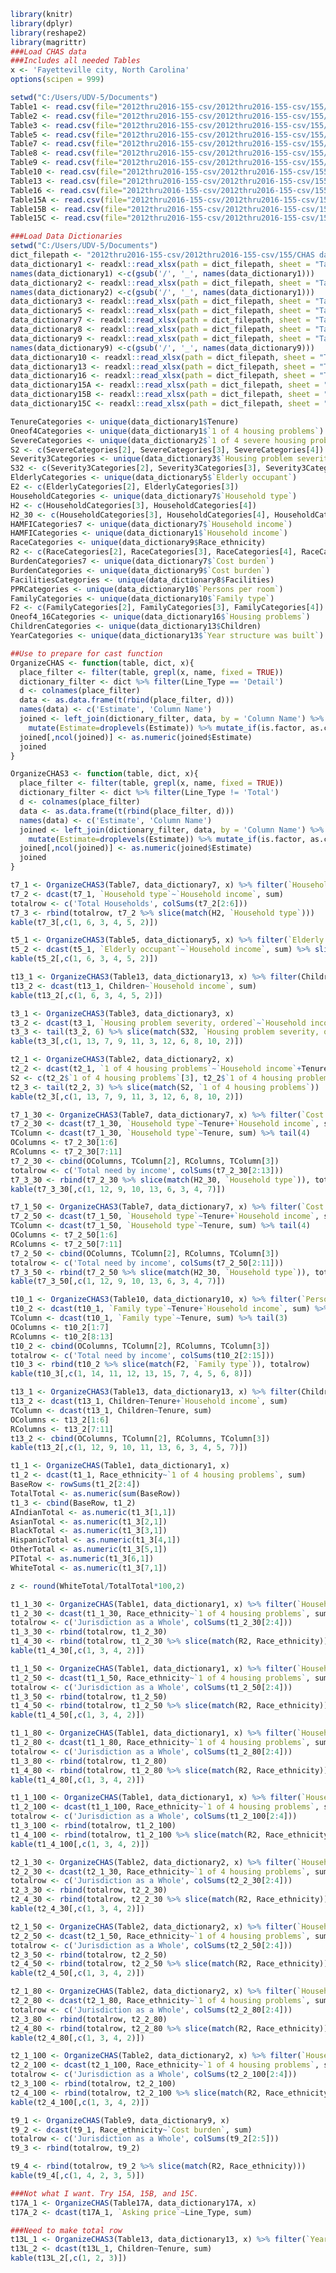 ```r
library(knitr)
library(dplyr)
library(reshape2)
library(magrittr)
###Load CHAS data
###Includes all needed Tables
x <- 'Fayetteville city, North Carolina'
options(scipen = 999)
```

```r
setwd("C:/Users/UDV-5/Documents")
Table1 <- read.csv(file="2012thru2016-155-csv/2012thru2016-155-csv/155/Table1.csv", header=TRUE, sep=",") 
Table2 <- read.csv(file="2012thru2016-155-csv/2012thru2016-155-csv/155/Table2.csv", header=TRUE, sep=",")
Table3 <- read.csv(file="2012thru2016-155-csv/2012thru2016-155-csv/155/Table3.csv", header=TRUE, sep=",")
Table5 <- read.csv(file="2012thru2016-155-csv/2012thru2016-155-csv/155/Table5.csv", header=TRUE, sep=",")
Table7 <- read.csv(file="2012thru2016-155-csv/2012thru2016-155-csv/155/Table7.csv", header=TRUE, sep=",")
Table8 <- read.csv(file="2012thru2016-155-csv/2012thru2016-155-csv/155/Table8.csv", header=TRUE, sep=",")
Table9 <- read.csv(file="2012thru2016-155-csv/2012thru2016-155-csv/155/Table9.csv", header=TRUE, sep=",")
Table10 <- read.csv(file="2012thru2016-155-csv/2012thru2016-155-csv/155/Table10.csv", header=TRUE, sep=",")
Table13 <- read.csv(file="2012thru2016-155-csv/2012thru2016-155-csv/155/Table13.csv", header=TRUE, sep=",")
Table16 <- read.csv(file="2012thru2016-155-csv/2012thru2016-155-csv/155/Table16.csv", header=TRUE, sep=",")
Table15A <- read.csv(file="2012thru2016-155-csv/2012thru2016-155-csv/155/Table15A.csv", header=TRUE, sep=",")
Table15B <- read.csv(file="2012thru2016-155-csv/2012thru2016-155-csv/155/Table15B.csv", header=TRUE, sep=",")
Table15C <- read.csv(file="2012thru2016-155-csv/2012thru2016-155-csv/155/Table15C.csv", header=TRUE, sep=",")
```
```r
###Load Data Dictionaries
setwd("C:/Users/UDV-5/Documents")
dict_filepath <- "2012thru2016-155-csv/2012thru2016-155-csv/155/CHAS data dictionary 12-16.xlsx"
data_dictionary1 <- readxl::read_xlsx(path = dict_filepath, sheet = "Table 1")
names(data_dictionary1) <-c(gsub('/', '_', names(data_dictionary1)))
data_dictionary2 <- readxl::read_xlsx(path = dict_filepath, sheet = "Table 2")
names(data_dictionary2) <-c(gsub('/', '_', names(data_dictionary1)))
data_dictionary3 <- readxl::read_xlsx(path = dict_filepath, sheet = "Table 3")
data_dictionary5 <- readxl::read_xlsx(path = dict_filepath, sheet = "Table 5")
data_dictionary7 <- readxl::read_xlsx(path = dict_filepath, sheet = "Table 7")
data_dictionary8 <- readxl::read_xlsx(path = dict_filepath, sheet = "Table 8")
data_dictionary9 <- readxl::read_xlsx(path = dict_filepath, sheet = "Table 9") 
names(data_dictionary9) <-c(gsub('/', '_', names(data_dictionary9)))
data_dictionary10 <- readxl::read_xlsx(path = dict_filepath, sheet = "Table 10")
data_dictionary13 <- readxl::read_xlsx(path = dict_filepath, sheet = "Table 13")
data_dictionary16 <- readxl::read_xlsx(path = dict_filepath, sheet = "Table 16")
data_dictionary15A <- readxl::read_xlsx(path = dict_filepath, sheet = "Table 15A")
data_dictionary15B <- readxl::read_xlsx(path = dict_filepath, sheet = "Table 15B")
data_dictionary15C <- readxl::read_xlsx(path = dict_filepath, sheet = "Table 15C")
```

```r
TenureCategories <- unique(data_dictionary1$Tenure)
Oneof4Categories <- unique(data_dictionary1$`1 of 4 housing problems`)
SevereCategories <- unique(data_dictionary2$`1 of 4 severe housing problems`)
S2 <- c(SevereCategories[2], SevereCategories[3], SevereCategories[4])
Severity3Categories <- unique(data_dictionary3$`Housing problem severity, ordered`)
S32 <- c(Severity3Categories[2], Severity3Categories[3], Severity3Categories[4], Severity3Categories[5], Severity3Categories[6], Severity3Categories[7], Severity3Categories[8])
ElderlyCategories <- unique(data_dictionary5$`Elderly occupant`)
E2 <- c(ElderlyCategories[2], ElderlyCategories[3])
HouseholdCategories <- unique(data_dictionary7$`Household type`)
H2 <- c(HouseholdCategories[3], HouseholdCategories[4])
H2_30 <- c(HouseholdCategories[3], HouseholdCategories[4], HouseholdCategories[5], HouseholdCategories[6])
HAMFICategories7 <- unique(data_dictionary7$`Household income`)
HAMFICategories <- unique(data_dictionary1$`Household income`)
RaceCategories <- unique(data_dictionary9$Race_ethnicity)
R2 <- c(RaceCategories[2], RaceCategories[3], RaceCategories[4], RaceCategories[5], RaceCategories[6], RaceCategories[7])
BurdenCategories7 <- unique(data_dictionary7$`Cost burden`)
BurdenCategories <- unique(data_dictionary9$`Cost burden`)
FacilitiesCategories <- unique(data_dictionary8$Facilities)
PPRCategories <- unique(data_dictionary10$`Persons per room`)
FamilyCategories <- unique(data_dictionary10$`Family type`)
F2 <- c(FamilyCategories[2], FamilyCategories[3], FamilyCategories[4])
Oneof4_16Categories <- unique(data_dictionary16$`Housing problems`)
ChildrenCategories <- unique(data_dictionary13$Children)
YearCategories <- unique(data_dictionary13$`Year structure was built`)
```

```r
##Use to prepare for cast function
OrganizeCHAS <- function(table, dict, x){
  place_filter <- filter(table, grepl(x, name, fixed = TRUE))
  dictionary_filter <- dict %>% filter(Line_Type == 'Detail')
  d <- colnames(place_filter)
  data <- as.data.frame(t(rbind(place_filter, d)))
  names(data) <- c('Estimate', 'Column Name')
  joined <- left_join(dictionary_filter, data, by = 'Column Name') %>%
    mutate(Estimate=droplevels(Estimate)) %>% mutate_if(is.factor, as.character)
  joined[,ncol(joined)] <- as.numeric(joined$Estimate)
  joined
}

OrganizeCHAS3 <- function(table, dict, x){
  place_filter <- filter(table, grepl(x, name, fixed = TRUE))
  dictionary_filter <- dict %>% filter(Line_Type != 'Total')
  d <- colnames(place_filter)
  data <- as.data.frame(t(rbind(place_filter, d)))
  names(data) <- c('Estimate', 'Column Name')
  joined <- left_join(dictionary_filter, data, by = 'Column Name') %>%
    mutate(Estimate=droplevels(Estimate)) %>% mutate_if(is.factor, as.character)
  joined[,ncol(joined)] <- as.numeric(joined$Estimate)
  joined
}
```

```r
t7_1 <- OrganizeCHAS3(Table7, data_dictionary7, x) %>% filter(`Household type` != 'All')
t7_2 <- dcast(t7_1, `Household type`~`Household income`, sum)
totalrow <- c('Total Households', colSums(t7_2[2:6]))
t7_3 <- rbind(totalrow, t7_2 %>% slice(match(H2, `Household type`))) 
kable(t7_3[,c(1, 6, 3, 4, 5, 2)]) 
```

```r
t5_1 <- OrganizeCHAS3(Table5, data_dictionary5, x) %>% filter(`Elderly occupant` != 'All')
t5_2 <- dcast(t5_1, `Elderly occupant`~`Household income`, sum) %>% slice(match(E2, `Elderly occupant`))
kable(t5_2[,c(1, 6, 3, 4, 5, 2)])
```

```r
t13_1 <- OrganizeCHAS3(Table13, data_dictionary13, x) %>% filter(Children==ChildrenCategories[2])
t13_2 <- dcast(t13_1, Children~`Household income`, sum)
kable(t13_2[,c(1, 6, 3, 4, 5, 2)])
```

```r
t3_1 <- OrganizeCHAS3(Table3, data_dictionary3, x)
t3_2 <- dcast(t3_1, `Housing problem severity, ordered`~`Household income`+Tenure, sum)
t3_3 <- tail(t3_2, 6) %>% slice(match(S32, `Housing problem severity, ordered`))
kable(t3_3[,c(1, 13, 7, 9, 11, 3, 12, 6, 8, 10, 2)])
```

```r
t2_1 <- OrganizeCHAS3(Table2, data_dictionary2, x)
t2_2 <- dcast(t2_1, `1 of 4 housing problems`~`Household income`+Tenure, sum) 
S2 <- c(t2_2$`1 of 4 housing problems`[3], t2_2$`1 of 4 housing problems`[4], t2_2$`1 of 4 housing problems`[2])
t2_3 <- tail(t2_2, 3) %>% slice(match(S2, `1 of 4 housing problems`))
kable(t2_3[,c(1, 13, 7, 9, 11, 3, 12, 6, 8, 10, 2)])
```

```r
t7_1_30 <- OrganizeCHAS3(Table7, data_dictionary7, x) %>% filter(`Cost burden`==BurdenCategories7[2])
t7_2_30 <- dcast(t7_1_30, `Household type`~Tenure+`Household income`, sum) %>% tail(4)
TColumn <- dcast(t7_1_30, `Household type`~Tenure, sum) %>% tail(4)
OColumns <- t7_2_30[1:6]
RColumns <- t7_2_30[7:11]
t7_2_30 <- cbind(OColumns, TColumn[2], RColumns, TColumn[3])
totalrow <- c('Total need by income', colSums(t7_2_30[2:13]))
t7_3_30 <- rbind(t7_2_30 %>% slice(match(H2_30, `Household type`)), totalrow)
kable(t7_3_30[,c(1, 12, 9, 10, 13, 6, 3, 4, 7)])

t7_1_50 <- OrganizeCHAS3(Table7, data_dictionary7, x) %>% filter(`Cost burden`==BurdenCategories7[4])
t7_2_50 <- dcast(t7_1_50, `Household type`~Tenure+`Household income`, sum) %>% tail(4)
TColumn <- dcast(t7_1_50, `Household type`~Tenure, sum) %>% tail(4)
OColumns <- t7_2_50[1:6]
RColumns <- t7_2_50[7:11]
t7_2_50 <- cbind(OColumns, TColumn[2], RColumns, TColumn[3])
totalrow <- c('Total need by income', colSums(t7_2_50[2:11]))
t7_3_50 <- rbind(t7_2_50 %>% slice(match(H2_30, `Household type`)), totalrow) 
kable(t7_3_50[,c(1, 12, 9, 10, 13, 6, 3, 4, 7)])
```

```r
t10_1 <- OrganizeCHAS3(Table10, data_dictionary10, x) %>% filter(`Persons per room`==PPRCategories[3] | `Persons per room`==PPRCategories[4])
t10_2 <- dcast(t10_1, `Family type`~Tenure+`Household income`, sum) %>% tail(3)
TColumn <- dcast(t10_1, `Family type`~Tenure, sum) %>% tail(3)
OColumns <- t10_2[1:7]
RColumns <- t10_2[8:13]
t10_2 <- cbind(OColumns, TColumn[2], RColumns, TColumn[3])
totalrow <- c('Total need by income', colSums(t10_2[2:15]))
t10_3 <- rbind(t10_2 %>% slice(match(F2, `Family type`)), totalrow) 
kable(t10_3[,c(1, 14, 11, 12, 13, 15, 7, 4, 5, 6, 8)])
```

```r
t13_1 <- OrganizeCHAS3(Table13, data_dictionary13, x) %>% filter(Children==ChildrenCategories[2])
t13_2 <- dcast(t13_1, Children~Tenure+`Household income`, sum)
TColumn <- dcast(t13_1, Children~Tenure, sum)
OColumns <- t13_2[1:6]
RColumns <- t13_2[7:11]
t13_2 <- cbind(OColumns, TColumn[2], RColumns, TColumn[3])
kable(t13_2[,c(1, 12, 9, 10, 11, 13, 6, 3, 4, 5, 7)])
```

```r
t1_1 <- OrganizeCHAS(Table1, data_dictionary1, x)
t1_2 <- dcast(t1_1, Race_ethnicity~`1 of 4 housing problems`, sum)
BaseRow <- rowSums(t1_2[2:4])
TotalTotal <- as.numeric(sum(BaseRow))
t1_3 <- cbind(BaseRow, t1_2)
AIndianTotal <- as.numeric(t1_3[1,1])
AsianTotal <- as.numeric(t1_3[2,1])
BlackTotal <- as.numeric(t1_3[3,1])
HispanicTotal <- as.numeric(t1_3[4,1])
OtherTotal <- as.numeric(t1_3[5,1])
PITotal <- as.numeric(t1_3[6,1])
WhiteTotal <- as.numeric(t1_3[7,1])

z <- round(WhiteTotal/TotalTotal*100,2)
```


```r
t1_1_30 <- OrganizeCHAS(Table1, data_dictionary1, x) %>% filter(`Household income`==HAMFICategories[2])
t1_2_30 <- dcast(t1_1_30, Race_ethnicity~`1 of 4 housing problems`, sum)
totalrow <- c('Jurisdiction as a Whole', colSums(t1_2_30[2:4]))
t1_3_30 <- rbind(totalrow, t1_2_30)
t1_4_30 <- rbind(totalrow, t1_2_30 %>% slice(match(R2, Race_ethnicity)))
kable(t1_4_30[,c(1, 3, 4, 2)])

t1_1_50 <- OrganizeCHAS(Table1, data_dictionary1, x) %>% filter(`Household income`==HAMFICategories[3])
t1_2_50 <- dcast(t1_1_50, Race_ethnicity~`1 of 4 housing problems`, sum)
totalrow <- c('Jurisdiction as a Whole', colSums(t1_2_50[2:4]))
t1_3_50 <- rbind(totalrow, t1_2_50)
t1_4_50 <- rbind(totalrow, t1_2_50 %>% slice(match(R2, Race_ethnicity)))
kable(t1_4_50[,c(1, 3, 4, 2)])

t1_1_80 <- OrganizeCHAS(Table1, data_dictionary1, x) %>% filter(`Household income`==HAMFICategories[4])
t1_2_80 <- dcast(t1_1_80, Race_ethnicity~`1 of 4 housing problems`, sum)
totalrow <- c('Jurisdiction as a Whole', colSums(t1_2_80[2:4]))
t1_3_80 <- rbind(totalrow, t1_2_80)
t1_4_80 <- rbind(totalrow, t1_2_80 %>% slice(match(R2, Race_ethnicity)))
kable(t1_4_80[,c(1, 3, 4, 2)])

t1_1_100 <- OrganizeCHAS(Table1, data_dictionary1, x) %>% filter(`Household income`==HAMFICategories[5])
t1_2_100 <- dcast(t1_1_100, Race_ethnicity~`1 of 4 housing problems`, sum)
totalrow <- c('Jurisdiction as a Whole', colSums(t1_2_100[2:4]))
t1_3_100 <- rbind(totalrow, t1_2_100)
t1_4_100 <- rbind(totalrow, t1_2_100 %>% slice(match(R2, Race_ethnicity)))
kable(t1_4_100[,c(1, 3, 4, 2)])
```



```r
t2_1_30 <- OrganizeCHAS(Table2, data_dictionary2, x) %>% filter(`Household income`==HAMFICategories[2])
t2_2_30 <- dcast(t2_1_30, Race_ethnicity~`1 of 4 housing problems`, sum)
totalrow <- c('Jurisdiction as a Whole', colSums(t2_2_30[2:4]))
t2_3_30 <- rbind(totalrow, t2_2_30)
t2_4_30 <- rbind(totalrow, t2_2_30 %>% slice(match(R2, Race_ethnicity)))
kable(t2_4_30[,c(1, 3, 4, 2)])

t2_1_50 <- OrganizeCHAS(Table2, data_dictionary2, x) %>% filter(`Household income`==HAMFICategories[3])
t2_2_50 <- dcast(t2_1_50, Race_ethnicity~`1 of 4 housing problems`, sum)
totalrow <- c('Jurisdiction as a Whole', colSums(t2_2_50[2:4]))
t2_3_50 <- rbind(totalrow, t2_2_50)
t2_4_50 <- rbind(totalrow, t2_2_50 %>% slice(match(R2, Race_ethnicity)))
kable(t2_4_50[,c(1, 3, 4, 2)])

t2_1_80 <- OrganizeCHAS(Table2, data_dictionary2, x) %>% filter(`Household income`==HAMFICategories[4])
t2_2_80 <- dcast(t2_1_80, Race_ethnicity~`1 of 4 housing problems`, sum)
totalrow <- c('Jurisdiction as a Whole', colSums(t2_2_80[2:4]))
t2_3_80 <- rbind(totalrow, t2_2_80)
t2_4_80 <- rbind(totalrow, t2_2_80 %>% slice(match(R2, Race_ethnicity)))
kable(t2_4_80[,c(1, 3, 4, 2)])

t2_1_100 <- OrganizeCHAS(Table2, data_dictionary2, x) %>% filter(`Household income`==HAMFICategories[5])
t2_2_100 <- dcast(t2_1_100, Race_ethnicity~`1 of 4 housing problems`, sum)
totalrow <- c('Jurisdiction as a Whole', colSums(t2_2_100[2:4]))
t2_3_100 <- rbind(totalrow, t2_2_100)
t2_4_100 <- rbind(totalrow, t2_2_100 %>% slice(match(R2, Race_ethnicity)))
kable(t2_4_100[,c(1, 3, 4, 2)])
```


```r
t9_1 <- OrganizeCHAS(Table9, data_dictionary9, x)
t9_2 <- dcast(t9_1, Race_ethnicity~`Cost burden`, sum)
totalrow <- c('Jurisdiction as a Whole', colSums(t9_2[2:5]))
t9_3 <- rbind(totalrow, t9_2)
```

```r
t9_4 <- rbind(totalrow, t9_2 %>% slice(match(R2, Race_ethnicity)))
kable(t9_4[,c(1, 4, 2, 3, 5)])
```


```r
###Not what I want. Try 15A, 15B, and 15C.
t17A_1 <- OrganizeCHAS(Table17A, data_dictionary17A, x)
t17A_2 <- dcast(t17A_1, `Asking price`~Line_Type, sum)
```

```r
###Need to make total row
t13L_1 <- OrganizeCHAS3(Table13, data_dictionary13, x) %>% filter(`Year structure was built`!=YearCategories[2]) %>% na.omit
t13L_2 <- dcast(t13L_1, Children~Tenure, sum)
kable(t13L_2[,c(1, 2, 3)])
```
